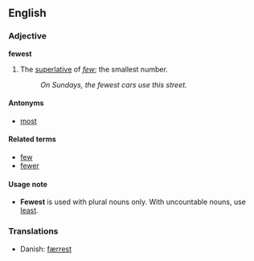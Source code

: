 ==English==
===Adjective===
'''fewest'''

#The [[superlative]] of ''[[few]]''; the smallest number.
#:''On Sundays, the fewest cars use this street.''

====Antonyms====
*[[most]]

====Related terms====
*[[few]]
*[[fewer]]

====Usage note====
*'''Fewest''' is used with plural nouns only. With uncountable nouns, use [[least]].

===Translations===
*Danish: [[færrest]]